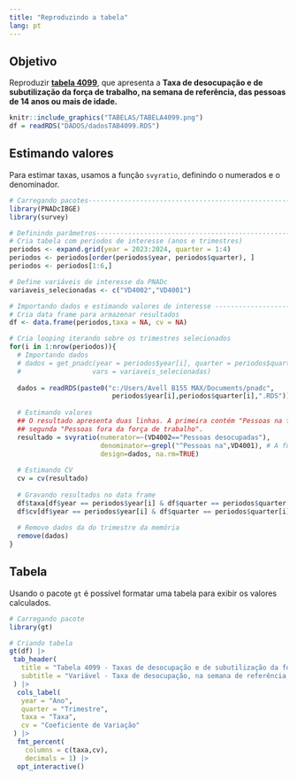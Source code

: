 ```yaml
---
title: "Reproduzindo a tabela"
lang: pt
---
```


## Objetivo

Reproduzir [**tabela 4099**](https://sidra.ibge.gov.br/tabela/4099), que apresenta a **Taxa de desocupação e de subutilização da força de trabalho, na semana de referência, das pessoas de 14 anos ou mais de idade.**

```r
knitr::include_graphics("TABELAS/TABELA4099.png")
df = readRDS("DADOS/dadosTAB4099.RDS")
```

## Estimando valores

Para estimar taxas, usamos a função `svyratio`, definindo o numerados e o denominador.

```r
# Carregando pacotes----------------------------------------------------------------------------
library(PNADcIBGE)
library(survey)

# Definindo parâmetros------------------------------------------------------------------------
# Cria tabela com periodos de interesse (anos e trimestres)
periodos <- expand.grid(year = 2023:2024, quarter = 1:4)
periodos <- periodos[order(periodos$year, periodos$quarter), ]
periodos <- periodos[1:6,]

# Define variáveis de interesse da PNADc
variaveis_selecionadas <- c("VD4002","VD4001")

# Importando dados e estimando valores de interesse -----------------------------------------
# Cria data frame para armazenar resultados
df <- data.frame(periodos,taxa = NA, cv = NA)

# Cria looping iterando sobre os trimestres selecionados
for(i in 1:nrow(periodos)){
  # Importando dados
  # dados = get_pnadc(year = periodos$year[i], quarter = periodos$quarter[i],
  #                  vars = variaveis_selecionadas)
  
  dados = readRDS(paste0("c:/Users/Avell B155 MAX/Documents/pnadc",
                          periodos$year[i],periodos$quarter[i],".RDS"))
  
  # Estimando valores
  ## O resultado apresenta duas linhas. A primeira contém "Pessoas na força de trabalho" e a
  ## segunda "Pessoas fora da força de trabalho".
  resultado = svyratio(numerator=~(VD4002=="Pessoas desocupadas"), 
                       denominator=~grepl("^Pessoas na",VD4001), # A função grepl foi usada para evitar problemas de encoding com o "ç"
                       design=dados, na.rm=TRUE)
  
  # Estimando CV
  cv = cv(resultado)
  
  # Gravando resultados no data frame
  df$taxa[df$year == periodos$year[i] & df$quarter == periodos$quarter[i]] = resultado[1] 
  df$cv[df$year == periodos$year[i] & df$quarter == periodos$quarter[i]] = cv[1] 
  
  # Remove dados da do trimestre da memória
  remove(dados)
}
```

## Tabela

Usando o pacote `gt` é possível formatar uma tabela para exibir os valores calculados.

```r
# Carregando pacote
library(gt)

# Criando tabela
gt(df) |> 
 tab_header(
   title = "Tabela 4099 - Taxas de desocupação e de subutilização da força de trabalho, na semana de referência, das pessoas de 14 anos ou mais de idade",
   subtitle = "Variável - Taxa de desocupação, na semana de referência, das pessoas de 14 anos ou mais de idade (%)"
 ) |> 
  cols_label(
   year = "Ano",
   quarter = "Trimestre",
   taxa = "Taxa",
   cv = "Coeficiente de Variação"
 ) |> 
  fmt_percent(
    columns = c(taxa,cv),
    decimals = 1) |> 
  opt_interactive()
  
```
